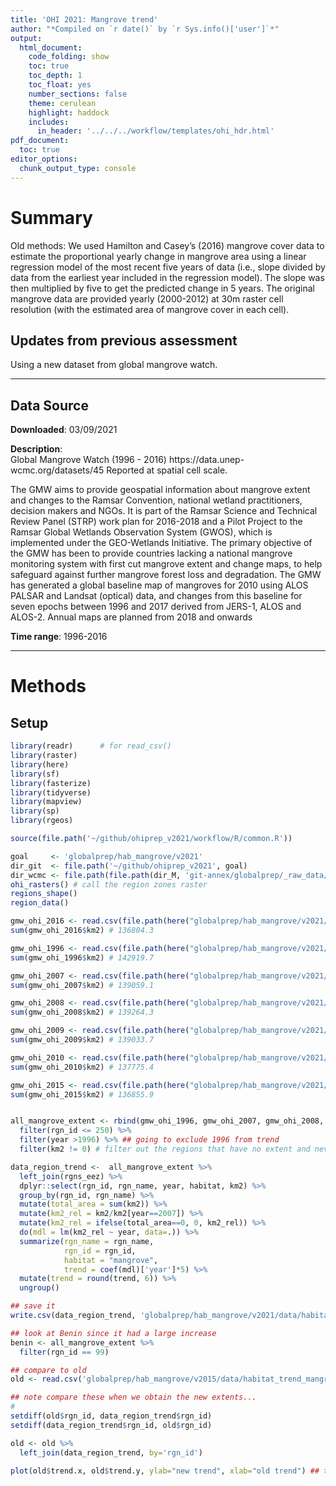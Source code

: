 ```yaml
---
title: 'OHI 2021: Mangrove trend'
author: "*Compiled on `r date()` by `r Sys.info()['user']`*"
output: 
  html_document:
    code_folding: show
    toc: true
    toc_depth: 1
    toc_float: yes
    number_sections: false
    theme: cerulean
    highlight: haddock
    includes: 
      in_header: '../../../workflow/templates/ohi_hdr.html'
pdf_document:
  toc: true
editor_options: 
  chunk_output_type: console
---
```


# Summary

Old methods: 
We used Hamilton and Casey’s (2016) mangrove cover data to estimate the proportional yearly change in mangrove area using a linear regression model of the most recent five years of data (i.e., slope divided by data from the earliest year included in the regression model). The slope was then multiplied by five to get the predicted change in 5 years. The original mangrove data are provided yearly (2000-2012) at 30m raster cell resolution (with the estimated area of mangrove cover in each cell).

## Updates from previous assessment
Using a new dataset from global mangrove watch. 

***
## Data Source 

**Downloaded**: 03/09/2021

**Description**:  
Global Mangrove Watch (1996 - 2016)	
https://data.unep-wcmc.org/datasets/45
Reported at spatial cell scale. 

The GMW aims to provide geospatial information about mangrove extent and
changes to the Ramsar Convention, national wetland practitioners, decision makers
and NGOs. It is part of the Ramsar Science and Technical Review Panel (STRP) work
plan for 2016-2018 and a Pilot Project to the Ramsar Global Wetlands Observation
System (GWOS), which is implemented under the GEO-Wetlands Initiative. The
primary objective of the GMW has been to provide countries lacking a national
mangrove monitoring system with first cut mangrove extent and change maps, to
help safeguard against further mangrove forest loss and degradation.
The GMW has generated a global baseline map of mangroves for 2010 using ALOS
PALSAR and Landsat (optical) data, and changes from this baseline for seven epochs
between 1996 and 2017 derived from JERS-1, ALOS and ALOS-2. Annual maps are
planned from 2018 and onwards

**Time range**: 1996-2016


***
# Methods


## Setup
``` r
library(readr)      # for read_csv()
library(raster)
library(here)
library(sf)
library(fasterize)
library(tidyverse)
library(mapview)
library(sp)
library(rgeos)

source(file.path('~/github/ohiprep_v2021/workflow/R/common.R'))

goal     <- 'globalprep/hab_mangrove/v2021'
dir_git  <- file.path('~/github/ohiprep_v2021', goal)
dir_wcmc <- file.path(file.path(dir_M, 'git-annex/globalprep/_raw_data/wcmc_mangrove'))
ohi_rasters() # call the region zones raster
regions_shape()
region_data()

```

```r
gmw_ohi_2016 <- read.csv(file.path(here("globalprep/hab_mangrove/v2021/int/habitat_extent_mangrove_2016.csv")))
sum(gmw_ohi_2016$km2) # 136804.3

gmw_ohi_1996 <- read.csv(file.path(here("globalprep/hab_mangrove/v2021/int/habitat_extent_mangrove_1996.csv")))
sum(gmw_ohi_1996$km2) # 142919.7

gmw_ohi_2007 <- read.csv(file.path(here("globalprep/hab_mangrove/v2021/int/habitat_extent_mangrove_2007.csv")))
sum(gmw_ohi_2007$km2) # 139059.1

gmw_ohi_2008 <- read.csv(file.path(here("globalprep/hab_mangrove/v2021/int/habitat_extent_mangrove_2008.csv")))
sum(gmw_ohi_2008$km2) # 139264.3

gmw_ohi_2009 <- read.csv(file.path(here("globalprep/hab_mangrove/v2021/int/habitat_extent_mangrove_2009.csv")))
sum(gmw_ohi_2009$km2) # 139033.7

gmw_ohi_2010 <- read.csv(file.path(here("globalprep/hab_mangrove/v2021/int/habitat_extent_mangrove_2010.csv")))
sum(gmw_ohi_2010$km2) # 137775.4

gmw_ohi_2015 <- read.csv(file.path(here("globalprep/hab_mangrove/v2021/int/habitat_extent_mangrove_2015.csv")))
sum(gmw_ohi_2015$km2) # 136855.9


all_mangrove_extent <- rbind(gmw_ohi_1996, gmw_ohi_2007, gmw_ohi_2008, gmw_ohi_2009, gmw_ohi_2010, gmw_ohi_2015, gmw_ohi_2016) %>%
  filter(rgn_id <= 250) %>%
  filter(year >1996) %>% ## going to exclude 1996 from trend
  filter(km2 != 0) # filter out the regions that have no extent and never have (all of them that have at least 1 zero have never had mangrove extent)

data_region_trend <-  all_mangrove_extent %>%
  left_join(rgns_eez) %>%
  dplyr::select(rgn_id, rgn_name, year, habitat, km2) %>%
  group_by(rgn_id, rgn_name) %>%
  mutate(total_area = sum(km2)) %>% 
  mutate(km2_rel = km2/km2[year==2007]) %>%
  mutate(km2_rel = ifelse(total_area==0, 0, km2_rel)) %>% 
  do(mdl = lm(km2_rel ~ year, data=.)) %>%
  summarize(rgn_name = rgn_name,
            rgn_id = rgn_id,
            habitat = "mangrove",
            trend = coef(mdl)['year']*5) %>%
  mutate(trend = round(trend, 6)) %>%
  ungroup()

## save it 
write.csv(data_region_trend, 'globalprep/hab_mangrove/v2021/data/habitat_trend_mangrove.csv', row.names=FALSE)

## look at Benin since it had a large increase
benin <- all_mangrove_extent %>%
  filter(rgn_id == 99)

## compare to old 
old <- read.csv('globalprep/hab_mangrove/v2015/data/habitat_trend_mangrove_updated.csv')

## note compare these when we obtain the new extents...
# 
setdiff(old$rgn_id, data_region_trend$rgn_id) 
setdiff(data_region_trend$rgn_id, old$rgn_id)

old <- old %>%
  left_join(data_region_trend, by='rgn_id')

plot(old$trend.x, old$trend.y, ylab="new trend", xlab="old trend") ## trend is wildly different 





```





